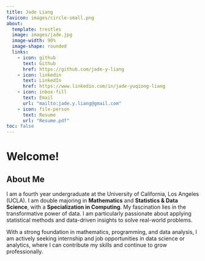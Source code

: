 ```yaml
---
title: Jade Liang
favicon: images/circle-small.png
about:
  template: trestles
  image: images/jade.jpg
  image-width: 90%
  image-shape: rounded
  links: 
    - icon: github
      text: Github
      href: https://github.com/jade-y-liang
    - icon: linkedin
      text: LinkedIn
      href: https://www.linkedin.com/in/jade-yuqiong-liang
    - icon: inbox-fill
      text: Email
      url: "mailto:jade.y.liang@gmail.com"
    - icon: file-person
      text: Resume
      url: "Resume.pdf"
toc: false
---
```


# Welcome!

## About Me

I am a fourth year undergraduate at the University of California, Los Angeles (UCLA). I am double majoring in **Mathematics** and **Statistics & Data Science**, with a **Specialization in Computing**. My fascination lies in the transformative power of data. I am particularly passionate about applying statistical methods and data-driven insights to solve real-world problems.

With a strong foundation in mathematics, programming, and data analysis, I am actively seeking internship and job opportunities in data science or analytics, where I can contribute my skills and continue to grow professionally.






